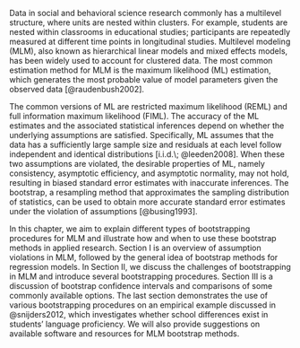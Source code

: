 Data in social and behavioral science research commonly has a multilevel structure, where units are nested within clusters. For example, students are nested within classrooms in educational studies; participants are repeatedly measured at different time points in longitudinal studies. Multilevel modeling (MLM), also known as hierarchical linear models and mixed effects models, has been widely used to account for clustered data. The most common estimation method for MLM is the maximum likelihood (ML) estimation, which generates the most probable value of model parameters given the observed data [@raudenbush2002]. 

<!-- ML: Not clear whether you meant ML to be an estimation method, or a class of estimation methods that include REML as well -->
<!-- ML: Does the literature use FIML? It seems more common in the missing data literature -->
The common versions of ML are restricted maximum likelihood (REML) and full information maximum likelihood (FIML). The accuracy of the ML estimates and the associated statistical inferences depend on whether the underlying assumptions are satisfied. Specifically, ML assumes that the data has a sufficiently large sample size and residuals at each level follow independent and identical distributions [i.i.d.\; @leeden2008]. When these two assumptions are violated, the desirable properties of ML, namely consistency, asymptotic efficiency, and asymptotic normality, may not hold, resulting in biased standard error estimates with inaccurate inferences. The bootstrap, a resampling method that approximates the sampling distribution of statistics, can be used to obtain more accurate standard error estimates under the violation of assumptions [@busing1993]. <!-- ML: how about inferences and confidence intervals? -->

In this chapter, we aim to explain different types of bootstrapping procedures for MLM and illustrate how and when to use these bootstrap methods in applied research. Section I is an overview of assumption violations in MLM, followed by the general idea of bootstrap methods for regression models. In Section II, we discuss the challenges of bootstrapping in MLM and introduce several bootstrapping procedures. Section III is a discussion of bootstrap confidence intervals and comparisons of some commonly available options. The last section demonstrates the use of various bootstrapping procedures on an empirical example discussed in @snijders2012, which investigates whether school differences exist in students’ language proficiency. We will also provide suggestions on available software and resources for MLM bootstrap methods. 